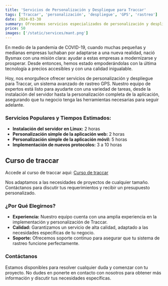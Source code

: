 ```yaml
---
title: 'Servicios de Personalización y Despliegue para Traccar'
tags: ['Traccar', 'personalización', 'despliegue', 'GPS', 'rastreo']
date: 2024-03-30
summary: Ofrecemos servicios especializados de personalización y despliegue para Traccar, un sistema avanzado de rastreo GPS. Nuestro equipo brinda soporte profesional para la instalación, personalización de aplicaciones web y móviles, e implementación de nuevos protocolos.
price: 50
images: ['/static/services/mant.png']
---
```

En medio de la pandemia de COVID-19, cuando muchas pequeñas y medianas empresas luchaban por adaptarse a una nueva realidad, nació Bysmax con una misión clara: ayudar a estas empresas a modernizarse y prosperar. Desde entonces, hemos estado empoderándolas con la última tecnología a precios accesibles y con una calidad inigualable.

Hoy, nos enorgullece ofrecer servicios de personalización y despliegue para Traccar, un sistema avanzado de rastreo GPS. Nuestro equipo de expertos está listo para ayudarte con una variedad de tareas, desde la instalación del servidor hasta la personalización completa de la aplicación, asegurando que tu negocio tenga las herramientas necesarias para seguir adelante.

### Servicios Populares y Tiempos Estimados:

- **Instalación del servidor en Linux:** 2 horas
- **Personalización simple de la aplicación web:** 2 horas
- **Personalización simple de la aplicación móvil:** 5 horas
- **Implementación de nuevos protocolos:** 3 a 10 horas

## Curso de traccar

Accede al curso de traccar aqui: [Curso de traccar](/cursos/curso-de-traccar-desde-cero-hasta-avanzado)

Nos adaptamos a las necesidades de proyectos de cualquier tamaño. Contáctanos para discutir tus requerimientos y recibir un presupuesto personalizado.

### ¿Por Qué Elegirnos?

- **Experiencia:** Nuestro equipo cuenta con una amplia experiencia en la implementación y personalización de Traccar.
- **Calidad:** Garantizamos un servicio de alta calidad, adaptado a las necesidades específicas de tu negocio.
- **Soporte:** Ofrecemos soporte continuo para asegurar que tu sistema de rastreo funcione perfectamente.

### Contáctanos

Estamos disponibles para resolver cualquier duda y comenzar con tu proyecto. No dudes en ponerte en contacto con nosotros para obtener más información y discutir tus necesidades específicas.

